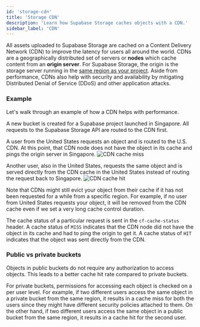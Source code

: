 ```yaml
---
id: 'storage-cdn'
title: 'Storage CDN'
description: 'Learn how Supabase Storage caches objects with a CDN.'
sidebar_label: 'CDN'
---
```


All assets uploaded to Supabase Storage are cached on a Content Delivery Network (CDN) to improve the latency for users all around the world. CDNs are a geographically distributed set of servers or **nodes** which cache content from an **origin server**. For Supabase Storage, the origin is the storage server running in the [same region as your project](/dashboard/project/_/settings/general). Aside from performance, CDNs also help with security and availability by mitigating Distributed Denial of Service (DDoS) and other application attacks.

### Example

Let's walk through an example of how a CDN helps with performance.

A new bucket is created for a Supabase project launched in Singapore. All requests to the Supabase Storage API are routed to the CDN first.

A user from the United States requests an object and is routed to the U.S. CDN. At this point, that CDN node does not have the object in its cache and pings the origin server in Singapore.
![CDN cache miss](/docs/img/cdn-cache-miss.png)

Another user, also in the United States, requests the same object and is served directly from the CDN cache in the United States instead of routing the request back to Singapore.
![CDN cache hit](/docs/img/cdn-cache-hit.png)

<Admonition type="note">

Note that CDNs might still evict your object from their cache if it has not been requested for a while from a specific region. For example, if no user from United States requests your object, it will be removed from the CDN cache even if we set a very long cache control duration.

</Admonition>

The cache status of a particular request is sent in the `cf-cache-status` header. A cache status of `MISS` indicates that the CDN node did not have the object in its cache and had to ping the origin to get it. A cache status of `HIT` indicates that the object was sent directly from the CDN.

### Public vs private buckets

Objects in public buckets do not require any authorization to access objects. This leads to a better cache hit rate compared to private buckets.

For private buckets, permissions for accessing each object is checked on a per user level. For example, if two different users access the same object in a private bucket from the same region, it results in a cache miss for both the users since they might have different security policies attached to them.
On the other hand, if two different users access the same object in a public bucket from the same region, it results in a cache hit for the second user.
